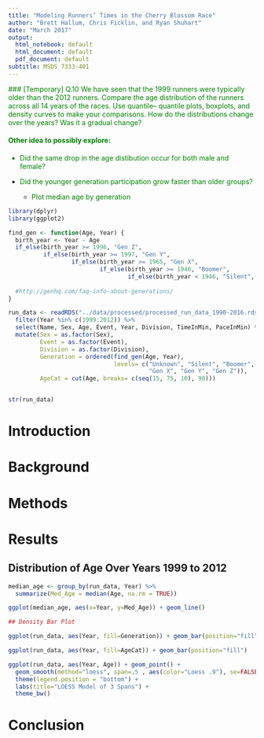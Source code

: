 ```yaml
---
title: "Modeling Runners’ Times in the Cherry Blossom Race"
author: "Brett Hallum, Chris Ficklin, and Ryan Shuhart"
date: "March 2017"
output:
  html_notebook: default
  html_document: default
  pdf_document: default
subtitle: MSDS 7333-401
---
```


<font color = "green">
### [Temporary]
Q.10 We have seen that the 1999 runners were typically older than the 2012 runners.
Compare the age distribution of the runners across all 14 years of the races. Use quantile–
quantile plots, boxplots, and density curves to make your comparisons. How do the
distributions change over the years? Was it a gradual change?

#### Other idea to possibly explore:
* Did the same drop in the age distibution occur for both male and female?

* Did the younger generation participation grow faster than older groups?
    * Plot median age by generation
</font>



```r
library(dplyr)
library(ggplot2)

find_gen <- function(Age, Year) {
  birth_year <- Year - Age
  if_else(birth_year >= 1996, "Gen Z",
          if_else(birth_year >= 1997, "Gen Y",
                  if_else(birth_year >= 1965, "Gen X",
                          if_else(birth_year >= 1946, "Boomer",
                                  if_else(birth_year < 1946, "Silent", "Unknown")))))
  
  #http://genhq.com/faq-info-about-generations/
}

run_data <- readRDS("../data/processed/processed_run_data_1990-2016.rds") %>%
  filter(Year %in% c(1999:2012)) %>%
  select(Name, Sex, Age, Event, Year, Division, TimeInMin, PaceInMin) %>%
  mutate(Sex = as.factor(Sex),
         Event = as.factor(Event),
         Division = as.factor(Division),
         Generation = ordered(find_gen(Age, Year), 
                              levels= c("Unknown", "Silent", "Boomer", 
                                        "Gen X", "Gen Y", "Gen Z")),
         AgeCat = cut(Age, breaks= c(seq(15, 75, 10), 90)))


str(run_data)
```


# Introduction


# Background


# Methods


# Results 

## Distribution of Age Over Years 1999 to 2012
```r
median_age <- group_by(run_data, Year) %>%
  summarize(Med_Age = median(Age, na.rm = TRUE))

ggplot(median_age, aes(x=Year, y=Med_Age)) + geom_line()

## Density Bar Plot
```

```r
ggplot(run_data, aes(Year, fill=Generation)) + geom_bar(position="fill")
```

```r
ggplot(run_data, aes(Year, fill=AgeCat)) + geom_bar(position="fill")
```

```r
ggplot(run_data, aes(Year, Age)) + geom_point() +
  geom_smooth(method="loess", span=.5 , aes(color="Loess .9"), se=FALSE) +
  theme(legend.position = "bottom") +
  labs(title="LOESS Model of 3 Spans") +
  theme_bw()
```


# Conclusion































